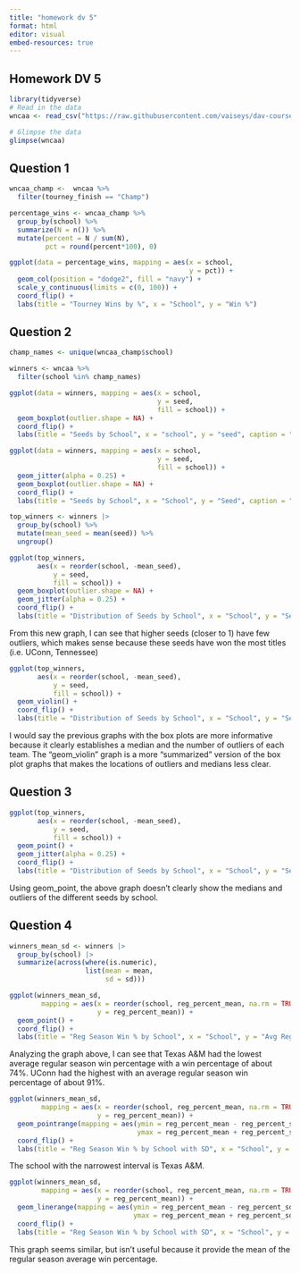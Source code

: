 ```yaml
---
title: "homework dv 5"
format: html
editor: visual
embed-resources: true
---
```


## Homework DV 5

```r
library(tidyverse)
# Read in the data 
wncaa <- read_csv("https://raw.githubusercontent.com/vaiseys/dav-course/main/Data/wncaa.csv")

# Glimpse the data 
glimpse(wncaa)

```

## Question 1

```r
wncaa_champ <-  wncaa %>%
  filter(tourney_finish == "Champ")
```

```r
percentage_wins <- wncaa_champ %>%
  group_by(school) %>%
  summarize(N = n()) %>%
  mutate(percent = N / sum(N),
         pct = round(percent*100), 0)
```

```r
ggplot(data = percentage_wins, mapping = aes(x = school,
                                             y = pct)) +
  geom_col(position = "dodge2", fill = "navy") +
  scale_y_continuous(limits = c(0, 100)) +
  coord_flip() +
  labs(title = "Tourney Wins by %", x = "School", y = "Win %")
```

## Question 2 

```r
champ_names <- unique(wncaa_champ$school)
```

```r
winners <- wncaa %>% 
  filter(school %in% champ_names)
```

```r
ggplot(data = winners, mapping = aes(x = school,
                                     y = seed,
                                     fill = school)) +
  geom_boxplot(outlier.shape = NA) +
  coord_flip() +
  labs(title = "Seeds by School", x = "school", y = "seed", caption = "source: wncaa")
```

```r
ggplot(data = winners, mapping = aes(x = school,
                                     y = seed,
                                     fill = school)) +
  geom_jitter(alpha = 0.25) +
  geom_boxplot(outlier.shape = NA) +
  coord_flip() +
  labs(title = "Seeds by School", x = "School", y = "Seed", caption = "Source: WNCAA")
```

```r
top_winners <- winners |>   
  group_by(school) %>%  
  mutate(mean_seed = mean(seed)) %>% 
  ungroup()
```

```r
ggplot(top_winners, 
       aes(x = reorder(school, -mean_seed), 
           y = seed, 
           fill = school)) +
  geom_boxplot(outlier.shape = NA) +
  geom_jitter(alpha = 0.25) +
  coord_flip() +
  labs(title = "Distribution of Seeds by School", x = "School", y = "Seed", caption = "Source: WNCAA")
```

From this new graph, I can see that higher seeds (closer to 1) have few outliers, which makes sense because these seeds have won the most titles (i.e. UConn, Tennessee)

```r
ggplot(top_winners, 
       aes(x = reorder(school, -mean_seed), 
           y = seed, 
           fill = school)) +
  geom_violin() +
  coord_flip() +
  labs(title = "Distribution of Seeds by School", x = "School", y = "Seed", caption = "Source: WNCAA")
```

I would say the previous graphs with the box plots are more informative because it clearly establishes a median and the number of outliers of each team. The "geom_violin" graph is a more "summarized" version of the box plot graphs that makes the locations of outliers and medians less clear.

## Question 3

```r
ggplot(top_winners, 
       aes(x = reorder(school, -mean_seed), 
           y = seed, 
           fill = school)) +
  geom_point() +
  geom_jitter(alpha = 0.25) +
  coord_flip() +
  labs(title = "Distribution of Seeds by School", x = "School", y = "Seed", caption = "Source: WNCAA")


```

Using geom_point, the above graph doesn't clearly show the medians and outliers of the different seeds by school.

## Question 4

```r
winners_mean_sd <- winners |> 
  group_by(school) |> 
  summarize(across(where(is.numeric),
                   list(mean = mean,
                        sd = sd)))
```

```r
ggplot(winners_mean_sd,
        mapping = aes(x = reorder(school, reg_percent_mean, na.rm = TRUE),
                      y = reg_percent_mean)) +
  geom_point() +
  coord_flip() +
  labs(title = "Reg Season Win % by School", x = "School", y = "Avg Reg Season Win %", caption = "source: WNCAA")
```

Analyzing the graph above, I can see that Texas A&M had the lowest average regular season win percentage with a win percentage of about 74%. UConn had the highest with an average regular season win percentage of about 91%.

```r
ggplot(winners_mean_sd,
        mapping = aes(x = reorder(school, reg_percent_mean, na.rm = TRUE),
                      y = reg_percent_mean)) +
  geom_pointrange(mapping = aes(ymin = reg_percent_mean - reg_percent_sd,
                                ymax = reg_percent_mean + reg_percent_sd)) +
  coord_flip() +
  labs(title = "Reg Season Win % by School with SD", x = "School", y = "Avg Reg Season Win %", caption = "source: WNCAA")
```

The school with the narrowest interval is Texas A&M.

```r
ggplot(winners_mean_sd,
        mapping = aes(x = reorder(school, reg_percent_mean, na.rm = TRUE),
                      y = reg_percent_mean)) +
  geom_linerange(mapping = aes(ymin = reg_percent_mean - reg_percent_sd,
                               ymax = reg_percent_mean + reg_percent_sd)) +
  coord_flip() +
  labs(title = "Reg Season Win % by School with SD", x = "School", y = "Avg Reg Season Win %", caption = "source: WNCAA")
```

This graph seems similar, but isn't useful because it provide the mean of the regular season average win percentage.
